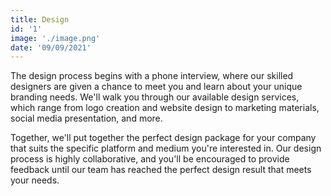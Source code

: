 ```yaml
---
title: Design
id: '1'
image: './image.png'
date: '09/09/2021'
---
```


The design process begins with a phone interview, where our skilled designers are given a chance to meet you and learn about your unique branding needs. We'll walk you through our available design services, which range from logo creation and website design to marketing materials, social media presentation, and more.

Together, we'll put together the perfect design package for your company that suits the specific platform and medium you're interested in. Our design process is highly collaborative, and you'll be encouraged to provide feedback until our team has reached the perfect design result that meets your needs.
